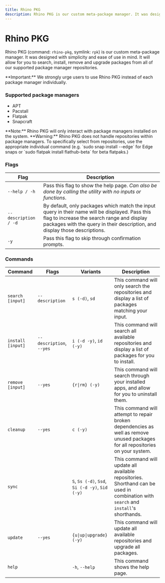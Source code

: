 ```yaml
---
title: Rhino PKG
description: Rhino PKG is our custom meta-package manager. It was designed with simplicity and ease of use in mind. It will allow for you to search, install, remove and upgrade packages from all of our supported package manager repositories.
---
```



# Rhino PKG

Rhino PKG (command: `rhino-pkg`, symlink: `rpk`) is our custom meta-package manager. It was designed with simplicity and ease of use in mind. It will allow for you to search, install, remove and upgrade packages from all of our supported package manager repositories.

<Callout emoji="ⓘ">
  **Important:** We strongly urge users to use Rhino PKG instead of each package manager individually.
</Callout>

### Supported package managers
- APT
- Pacstall
- Flatpak
- Snapcraft

<Callout type="info" emoji="✎">
  **Note:** Rhino PKG will only interact with package managers installed on the system.
</Callout>

<Callout type="warning" emoji="⚠">
  **Warning:** Rhino PKG does not handle repositories within package managers. To specifically select from repositories, use the appropriate individual command (e.g. `sudo snap install --edge` for Edge snaps or `sudo flatpak install flathub-beta` for beta flatpaks.)
</Callout>

### Flags

| Flag | Description |
|------|-------------|
| `--help / -h` | Pass this flag to show the help page. *Can also be done by calling the utility with no inputs or functions*. |
| `--description / -d` | By default, only packages which match the input query in their name will be displayed. Pass this flag to increase the search range and display packages with the query in their description, and display those descriptions. |
| `-y` | Pass this flag to skip through confirmation prompts. |

### Commands

| Command | Flags | Variants | Description |
|---------|-------|----------|-------------|
| `search [input]` | `--description` | `s (-d)`, `sd` | This command will only search the repositories and display a list of packages matching your input. |
| `install [input]` | `--description`, `--yes` | `i (-d -y)`, `id (-y)` | This command will search all available repositories and display a list of packages for you to install. |
| `remove [input]` | `--yes` | `{r\|rm} (-y)` | This command will search through your installed apps, and allow for you to uninstall them. |
| `cleanup` | `--yes` | `c (-y)` | This command will attempt to repair broken dependencies as well as remove unused packages for all repositories on your system. |
| `sync` | | `S`, `Ss (-d)`, `Ssd`, `Si (-d -y)`, `Sid (-y)` | This command will update all available repositories. Shorthand can be used in combination with `search` and `install`'s shorthands. |
| `update` | `--yes` | `{u\|up\|upgrade} (-y)` | This command will update all available repositories and upgrade all packages. |
| `help` | | `-h`, `--help` | This command shows the help page. |

